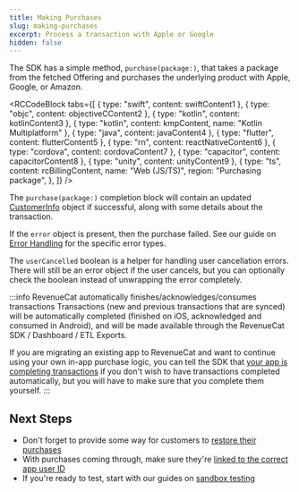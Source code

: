 ```yaml
---
title: Making Purchases
slug: making-purchases
excerpt: Process a transaction with Apple or Google
hidden: false
---
```


The SDK has a simple method, `purchase(package:)`, that takes a package from the fetched Offering and purchases the underlying product with Apple, Google, or Amazon.


<RCCodeBlock
  tabs={[
    { type: "swift", content: swiftContent1 },
    { type: "objc", content: objectiveCContent2 },
    { type: "kotlin", content: kotlinContent3 },
    { type: "kotlin", content: kmpContent, name: "Kotlin Multiplatform" },
    { type: "java", content: javaContent4 },
    { type: "flutter", content: flutterContent5 },
    { type: "rn", content: reactNativeContent6 },
    { type: "cordova", content: cordovaContent7 },
    { type: "capacitor", content: capacitorContent8 },
    { type: "unity", content: unityContent9 },
    {
      type: "ts",
      content: rcBillingContent,
      name: "Web (JS/TS)",
      region: "Purchasing package",
    },
  ]}
/>

The `purchase(package:)` completion block will contain an updated [CustomerInfo](/customers/customer-info) object if successful, along with some details about the transaction.

If the `error` object is present, then the purchase failed. See our guide on [Error Handling](/test-and-launch/errors) for the specific error types.

The `userCancelled` boolean is a helper for handling user cancellation errors. There will still be an error object if the user cancels, but you can optionally check the boolean instead of unwrapping the error completely.

:::info RevenueCat automatically finishes/acknowledges/consumes transactions
Transactions (new and previous transactions that are synced) will be automatically completed (finished on iOS, acknowledged and consumed in Android), and will be made available through the RevenueCat SDK / Dashboard / ETL Exports.

If you are migrating an existing app to RevenueCat and want to continue using your own in-app purchase logic, you can tell the SDK that [your app is completing transactions](/migrating-to-revenuecat/sdk-or-not/finishing-transactions) if you don't wish to have transactions completed automatically, but you will have to make sure that you complete them yourself.
:::

## Next Steps

- Don't forget to provide some way for customers to [restore their purchases](/getting-started/restoring-purchases)
- With purchases coming through, make sure they're [linked to the correct app user ID](/customers/user-ids)
- If you're ready to test, start with our guides on [sandbox testing](/test-and-launch/sandbox)
